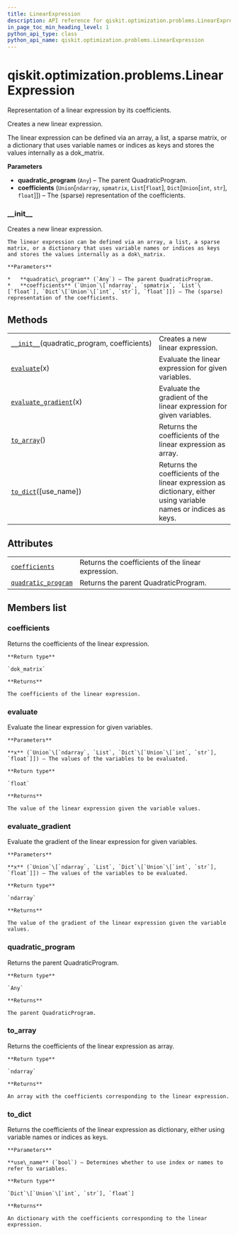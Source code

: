 ```yaml
---
title: LinearExpression
description: API reference for qiskit.optimization.problems.LinearExpression
in_page_toc_min_heading_level: 1
python_api_type: class
python_api_name: qiskit.optimization.problems.LinearExpression
---
```


# qiskit.optimization.problems.LinearExpression

<Class id="qiskit.optimization.problems.LinearExpression" isDedicatedPage={true} github="https://github.com/qiskit-community/qiskit-aqua/tree/stable/0.9/qiskit/optimization/problems/linear_expression.py" signature="LinearExpression(quadratic_program, coefficients)" modifiers="class">
  Representation of a linear expression by its coefficients.

  Creates a new linear expression.

  The linear expression can be defined via an array, a list, a sparse matrix, or a dictionary that uses variable names or indices as keys and stores the values internally as a dok\_matrix.

  **Parameters**

  *   **quadratic\_program** (`Any`) – The parent QuadraticProgram.
  *   **coefficients** (`Union`\[`ndarray`, `spmatrix`, `List`\[`float`], `Dict`\[`Union`\[`int`, `str`], `float`]]) – The (sparse) representation of the coefficients.

  ### \_\_init\_\_

  <Function id="qiskit.optimization.problems.LinearExpression.__init__" signature="__init__(quadratic_program, coefficients)">
    Creates a new linear expression.

    The linear expression can be defined via an array, a list, a sparse matrix, or a dictionary that uses variable names or indices as keys and stores the values internally as a dok\_matrix.

    **Parameters**

    *   **quadratic\_program** (`Any`) – The parent QuadraticProgram.
    *   **coefficients** (`Union`\[`ndarray`, `spmatrix`, `List`\[`float`], `Dict`\[`Union`\[`int`, `str`], `float`]]) – The (sparse) representation of the coefficients.
  </Function>

  ## Methods

  |                                                                                                                                                                  |                                                                                                                  |
  | ---------------------------------------------------------------------------------------------------------------------------------------------------------------- | ---------------------------------------------------------------------------------------------------------------- |
  | [`__init__`](#qiskit.optimization.problems.LinearExpression.__init__ "qiskit.optimization.problems.LinearExpression.__init__")(quadratic\_program, coefficients) | Creates a new linear expression.                                                                                 |
  | [`evaluate`](#qiskit.optimization.problems.LinearExpression.evaluate "qiskit.optimization.problems.LinearExpression.evaluate")(x)                                | Evaluate the linear expression for given variables.                                                              |
  | [`evaluate_gradient`](#qiskit.optimization.problems.LinearExpression.evaluate_gradient "qiskit.optimization.problems.LinearExpression.evaluate_gradient")(x)     | Evaluate the gradient of the linear expression for given variables.                                              |
  | [`to_array`](#qiskit.optimization.problems.LinearExpression.to_array "qiskit.optimization.problems.LinearExpression.to_array")()                                 | Returns the coefficients of the linear expression as array.                                                      |
  | [`to_dict`](#qiskit.optimization.problems.LinearExpression.to_dict "qiskit.optimization.problems.LinearExpression.to_dict")(\[use\_name])                        | Returns the coefficients of the linear expression as dictionary, either using variable names or indices as keys. |

  ## Attributes

  |                                                                                                                                                           |                                                    |
  | --------------------------------------------------------------------------------------------------------------------------------------------------------- | -------------------------------------------------- |
  | [`coefficients`](#qiskit.optimization.problems.LinearExpression.coefficients "qiskit.optimization.problems.LinearExpression.coefficients")                | Returns the coefficients of the linear expression. |
  | [`quadratic_program`](#qiskit.optimization.problems.LinearExpression.quadratic_program "qiskit.optimization.problems.LinearExpression.quadratic_program") | Returns the parent QuadraticProgram.               |

  ## Members list

  ### coefficients

  <Attribute id="qiskit.optimization.problems.LinearExpression.coefficients">
    Returns the coefficients of the linear expression.

    **Return type**

    `dok_matrix`

    **Returns**

    The coefficients of the linear expression.
  </Attribute>

  ### evaluate

  <Function id="qiskit.optimization.problems.LinearExpression.evaluate" signature="evaluate(x)">
    Evaluate the linear expression for given variables.

    **Parameters**

    **x** (`Union`\[`ndarray`, `List`, `Dict`\[`Union`\[`int`, `str`], `float`]]) – The values of the variables to be evaluated.

    **Return type**

    `float`

    **Returns**

    The value of the linear expression given the variable values.
  </Function>

  ### evaluate\_gradient

  <Function id="qiskit.optimization.problems.LinearExpression.evaluate_gradient" signature="evaluate_gradient(x)">
    Evaluate the gradient of the linear expression for given variables.

    **Parameters**

    **x** (`Union`\[`ndarray`, `List`, `Dict`\[`Union`\[`int`, `str`], `float`]]) – The values of the variables to be evaluated.

    **Return type**

    `ndarray`

    **Returns**

    The value of the gradient of the linear expression given the variable values.
  </Function>

  ### quadratic\_program

  <Attribute id="qiskit.optimization.problems.LinearExpression.quadratic_program">
    Returns the parent QuadraticProgram.

    **Return type**

    `Any`

    **Returns**

    The parent QuadraticProgram.
  </Attribute>

  ### to\_array

  <Function id="qiskit.optimization.problems.LinearExpression.to_array" signature="to_array()">
    Returns the coefficients of the linear expression as array.

    **Return type**

    `ndarray`

    **Returns**

    An array with the coefficients corresponding to the linear expression.
  </Function>

  ### to\_dict

  <Function id="qiskit.optimization.problems.LinearExpression.to_dict" signature="to_dict(use_name=False)">
    Returns the coefficients of the linear expression as dictionary, either using variable names or indices as keys.

    **Parameters**

    **use\_name** (`bool`) – Determines whether to use index or names to refer to variables.

    **Return type**

    `Dict`\[`Union`\[`int`, `str`], `float`]

    **Returns**

    An dictionary with the coefficients corresponding to the linear expression.
  </Function>
</Class>

